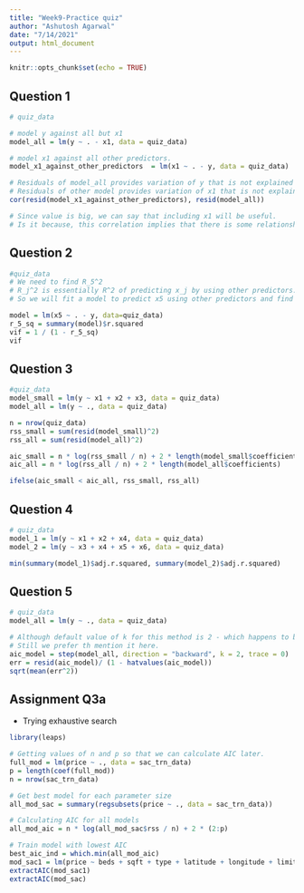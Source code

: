 ```yaml
---
title: "Week9-Practice quiz"
author: "Ashutosh Agarwal"
date: "7/14/2021"
output: html_document
---
```


```r
knitr::opts_chunk$set(echo = TRUE)
```

## Question 1

```r
# quiz_data

# model y against all but x1
model_all = lm(y ~ . - x1, data = quiz_data)

# model x1 against all other predictors.
model_x1_against_other_predictors  = lm(x1 ~ . - y, data = quiz_data)

# Residuals of model_all provides variation of y that is not explained by x2...xn
# Residuals of other model provides variation of x1 that is not explained by x2...xn
cor(resid(model_x1_against_other_predictors), resid(model_all))

# Since value is big, we can say that including x1 will be useful.
# Is it because, this correlation implies that there is some relationship between y and x1
```

## Question 2

```r
#quiz_data
# We need to find R_5^2
# R_j^2 is essentially R^2 of predicting x_j by using other predictors.
# So we will fit a model to predict x5 using other predictors and find it's R^2 first

model = lm(x5 ~ . - y, data=quiz_data)
r_5_sq = summary(model)$r.squared
vif = 1 / (1 - r_5_sq)
vif
```

## Question 3

```r
#quiz_data
model_small = lm(y ~ x1 + x2 + x3, data = quiz_data)
model_all = lm(y ~ ., data = quiz_data)

n = nrow(quiz_data)
rss_small = sum(resid(model_small)^2)
rss_all = sum(resid(model_all)^2)

aic_small = n * log(rss_small / n) + 2 * length(model_small$coefficients)
aic_all = n * log(rss_all / n) + 2 * length(model_all$coefficients)

ifelse(aic_small < aic_all, rss_small, rss_all)

```

## Question 4

```r
# quiz_data
model_1 = lm(y ~ x1 + x2 + x4, data = quiz_data)
model_2 = lm(y ~ x3 + x4 + x5 + x6, data = quiz_data)

min(summary(model_1)$adj.r.squared, summary(model_2)$adj.r.squared)
```

## Question 5

```r
# quiz_data
model_all = lm(y ~ ., data = quiz_data)

# Although default value of k for this method is 2 - which happens to be suitable for AIC
# Still we prefer th mention it here.
aic_model = step(model_all, direction = "backward", k = 2, trace = 0)
err = resid(aic_model)/ (1 - hatvalues(aic_model))
sqrt(mean(err^2))
```


## Assignment Q3a
  - Trying exhaustive search

```r
library(leaps)

# Getting values of n and p so that we can calculate AIC later.
full_mod = lm(price ~ ., data = sac_trn_data)
p = length(coef(full_mod))
n = nrow(sac_trn_data)

# Get best model for each parameter size
all_mod_sac = summary(regsubsets(price ~ ., data = sac_trn_data))

# Calculating AIC for all models
all_mod_aic = n * log(all_mod_sac$rss / n) + 2 * (2:p)

# Train model with lowest AIC
best_aic_ind = which.min(all_mod_aic)
mod_sac1 = lm(price ~ beds + sqft + type + latitude + longitude + limits, data = sac_trn_data)
extractAIC(mod_sac1)
extractAIC(mod_sac)
```